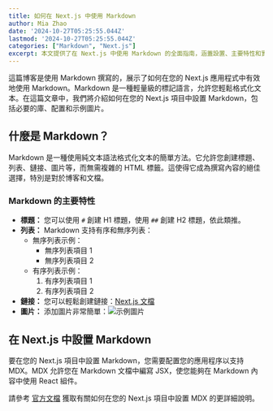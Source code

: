 ```yaml
---
title: 如何在 Next.js 中使用 Markdown
author: Mia Zhao
date: '2024-10-27T05:25:55.044Z'
lastmod: '2024-10-27T05:25:55.044Z'
categories: ["Markdown", "Next.js"]
excerpt: 本文提供了在 Next.js 中使用 Markdown 的全面指南，涵蓋設置、主要特性和實用示例，以增強您的內容創作過程。
---
```


這篇博客是使用 Markdown 撰寫的，展示了如何在您的 Next.js 應用程式中有效地使用 Markdown。Markdown 是一種輕量級的標記語言，允許您輕鬆格式化文本。在這篇文章中，我們將介紹如何在您的 Next.js 項目中設置 Markdown，包括必要的庫、配置和示例圖片。

## 什麼是 Markdown？

Markdown 是一種使用純文本語法格式化文本的簡單方法。它允許您創建標題、列表、鏈接、圖片等，而無需複雜的 HTML 標籤。這使得它成為撰寫內容的絕佳選擇，特別是對於博客和文檔。

### Markdown 的主要特性

- **標題：** 您可以使用 `#` 創建 H1 標題，使用 `##` 創建 H2 標題，依此類推。
- **列表：** Markdown 支持有序和無序列表：
  - 無序列表示例：
    - 無序列表項目 1
    - 無序列表項目 2
  - 有序列表示例：
    1. 有序列表項目 1
    2. 有序列表項目 2
- **鏈接：** 您可以輕鬆創建鏈接：[Next.js 文檔](https://nextjs.org/docs)
- **圖片：** 添加圖片非常簡單：![示例圖片](/logo.svg "這是一個來自公共目錄的示例圖片")

## 在 Next.js 中設置 Markdown

要在您的 Next.js 項目中設置 Markdown，您需要配置您的應用程序以支持 MDX。MDX 允許您在 Markdown 文檔中編寫 JSX，使您能夠在 Markdown 內容中使用 React 組件。

請參考 [官方文檔](https://nextjs.org/docs/app/building-your-application/configuring/mdx) 獲取有關如何在您的 Next.js 項目中設置 MDX 的更詳細說明。
